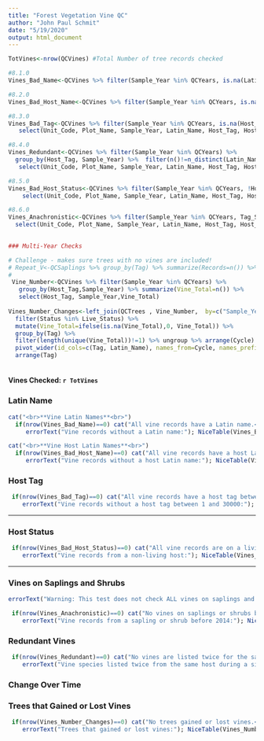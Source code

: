 ```yaml
---
title: "Forest Vegetation Vine QC"
author: "John Paul Schmit"
date: "5/19/2020"
output: html_document
---
```



```r
TotVines<-nrow(QCVines) #Total Number of tree records checked

#8.1.0
Vines_Bad_Name<-QCVines %>% filter(Sample_Year %in% QCYears, is.na(Latin_Name) | Latin_Name == "")

#8.2.0
Vines_Bad_Host_Name<-QCVines %>% filter(Sample_Year %in% QCYears, is.na(Host_Latin_Name) | Host_Latin_Name== "")

#8.3.0
Vines_Bad_Tag<-QCVines %>% filter(Sample_Year %in% QCYears, is.na(Host_Tag) | Host_Tag=="" | Host_Tag<1 | Host_Tag>30000) %>%
   select(Unit_Code, Plot_Name, Sample_Year, Latin_Name, Host_Tag, Host_Latin_Name)

#8.4.0
Vines_Redundant<-QCVines %>% filter(Sample_Year %in% QCYears) %>% 
  group_by(Host_Tag, Sample_Year) %>%  filter(n()!=n_distinct(Latin_Name)) %>%
   select(Unit_Code, Plot_Name, Sample_Year, Latin_Name, Host_Tag, Host_Latin_Name)

#8.5.0
Vines_Bad_Host_Status<-QCVines %>% filter(Sample_Year %in% QCYears, !Host_Status %in% Live_Status) %>% 
    select(Unit_Code, Plot_Name, Sample_Year, Latin_Name, Host_Tag, Host_Latin_Name, Host_Status)

#8.6.0
Vines_Anachronistic<-QCVines %>% filter(Sample_Year %in% QCYears, Tag_Status=="Sapling", Sample_Year<2014) %>% 
  select(Unit_Code, Plot_Name, Sample_Year, Latin_Name, Host_Tag, Host_Latin_Name, Host_Status)
 

### Multi-Year Checks

# Challenge - makes sure trees with no vines are included!
# Repeat_V<-QCSaplings %>% group_by(Tag) %>% summarize(Records=n()) %>% filter(Records>1) %>% pull(Tag)
# 
 Vine_Number<-QCVines %>% filter(Sample_Year %in% QCYears) %>% 
   group_by(Host_Tag,Sample_Year) %>% summarize(Vine_Total=n()) %>% 
   select(Host_Tag, Sample_Year,Vine_Total)
 
Vines_Number_Changes<-left_join(QCTrees , Vine_Number,  by=c("Sample_Year"="Sample_Year", "Tag"="Host_Tag")) %>%
  filter(Status %in% Live_Status) %>% 
  mutate(Vine_Total=ifelse(is.na(Vine_Total),0, Vine_Total)) %>% 
  group_by(Tag) %>% 
  filter(length(unique(Vine_Total))!=1) %>% ungroup %>% arrange(Cycle) %>% 
  pivot_wider(id_cols=c(Tag, Latin_Name), names_from=Cycle, names_prefix="Cycle ",   values_from=Vine_Total) %>% 
  arrange(Tag)
 
```



#### **Vines Checked:** `r TotVines` ####

### Latin Name

```r

cat("<br>**Vine Latin Names**<br>") 
  if(nrow(Vines_Bad_Name)==0) cat("All vine records have a Latin name.<br>") else {
     errorText("Vine records without a Latin name:"); NiceTable(Vines_Bad_Name)}

cat("<br>**Vine Host Latin Names**<br>") 
  if(nrow(Vines_Bad_Host_Name)==0) cat("All vine records have a host Latin name.<br>") else {
     errorText("Vine records without a host Latin name:"); NiceTable(Vines_Bad_Host_Name)}

```




###  Host Tag
```r

 if(nrow(Vines_Bad_Tag)==0) cat("All vine records have a host tag between 1 and 30,000.<br>") else {
    errorText("Vine records without a host tag between 1 and 30000:"); NiceTable(Vines_Bad_Tag)}

```

---

### Host Status

```r

 if(nrow(Vines_Bad_Host_Status)==0) cat("All vine records are on a living host.<br>") else {
    errorText("Vine records from a non-living host:"); NiceTable(Vines_Bad_Host_Status)}

```

---

### Vines on Saplings and Shrubs

```r

errorText("Warning: This test does not check ALL vines on saplings and shrubs, only those with a current Host Tag Status of 'Sapling'")

 if(nrow(Vines_Anachronistic)==0) cat("No vines on saplings or shrubs before 2014.<br>") else {
    errorText("Vine records from a sapling or shrub before 2014:"); NiceTable(Vines_Anachronistic)}

```


### Redundant Vines

```r

 if(nrow(Vines_Redundant)==0) cat("No vines are listed twice for the same host during the same event.<br>") else {
    errorText("Vine species listed twice from the same host during a single event.:"); NiceTable(Vines_Redundant)}

```


### **Change Over Time**

### Trees that Gained or Lost Vines

```r

 if(nrow(Vines_Number_Changes)==0) cat("No trees gained or lost vines.<br>") else {
    errorText("Trees that gained or lost vines:"); NiceTable(Vines_Number_Changes)}

```
